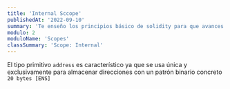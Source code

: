 ```yaml
---
title: 'Internal Sccope'
publishedAt: '2022-09-10'
summary: 'Te enseño los principios básico de solidity para que avances en tu carrera profesional'
modulo: 2
moduloName: 'Scopes'
classSummary: 'Scope: Internal'
---
```


El tipo primitivo ```address``` es característico ya que se usa única y exclusivamente para almacenar direcciones con un patrón binario concreto ```20 bytes [ENS]```
